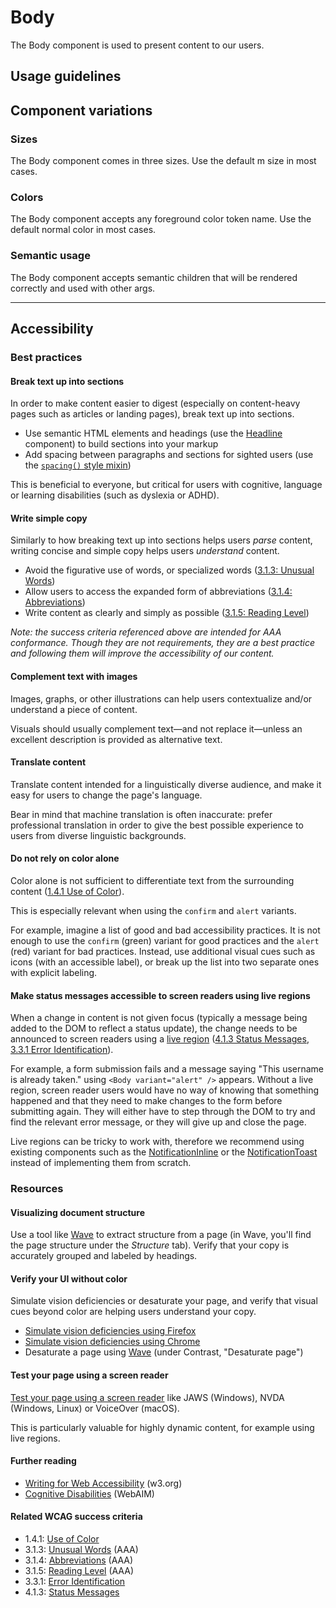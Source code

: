 
<Meta of={Stories} />

# Body

The Body component is used to present content to our users.

<Canvas withToolbar={true} of={Stories.Base} />
<Controls />

## Usage guidelines

## Component variations

### Sizes

The Body component comes in three sizes. Use the default m size in most cases.

<Canvas of={Stories.Sizes} />

### Colors

The Body component accepts any foreground color token name. Use the default normal color in most cases.

<Canvas of={Stories.Colors} />

### Semantic usage

The Body component accepts semantic children that will be rendered correctly and used with other args.

<Canvas of={Stories.Semantic} />

---

## Accessibility

### Best practices

#### Break text up into sections

In order to make content easier to digest (especially on content-heavy pages such as articles or landing pages), break text up into sections.

- Use semantic HTML elements and headings (use the [Headline](Typography/Headline) component) to build sections into your markup
- Add spacing between paragraphs and sections for sighted users (use the [`spacing()` style mixin](Features/Style-Mixins/Spacing))

This is beneficial to everyone, but critical for users with cognitive, language or learning disabilities (such as dyslexia or ADHD).

#### Write simple copy

Similarly to how breaking text up into sections helps users _parse_ content, writing concise and simple copy helps users _understand_ content.

- Avoid the figurative use of words, or specialized words ([3.1.3: Unusual Words](https://www.w3.org/WAI/WCAG21/Understanding/unusual-words))
- Allow users to access the expanded form of abbreviations ([3.1.4: Abbreviations](https://www.w3.org/WAI/WCAG21/Understanding/abbreviations))
- Write content as clearly and simply as possible ([3.1.5: Reading Level](https://www.w3.org/WAI/WCAG21/Understanding/reading-level))

_Note: the success criteria referenced above are intended for AAA conformance. Though they are not requirements, they are a best practice and following them will improve the accessibility of our content._

#### Complement text with images

Images, graphs, or other illustrations can help users contextualize and/or understand a piece of content.

Visuals should usually complement text—and not replace it—unless an excellent description is provided as alternative text.

#### Translate content

Translate content intended for a linguistically diverse audience, and make it easy for users to change the page's language.

Bear in mind that machine translation is often inaccurate: prefer professional translation in order to give the best possible experience to users from diverse linguistic backgrounds.

#### Do not rely on color alone

Color alone is not sufficient to differentiate text from the surrounding content ([1.4.1 Use of Color](https://www.w3.org/WAI/WCAG21/Understanding/use-of-color.html)).

This is especially relevant when using the `confirm` and `alert` variants.

For example, imagine a list of good and bad accessibility practices. It is not enough to use the `confirm` (green) variant for good practices and the `alert` (red) variant for bad practices. Instead, use additional visual cues such as icons (with an accessible label), or break up the list into two separate ones with explicit labeling.

#### Make status messages accessible to screen readers using live regions

When a change in content is not given focus (typically a message being added to the DOM to reflect a status update), the change needs to be announced to screen readers using a [live region](https://developer.mozilla.org/en-US/docs/Web/Accessibility/ARIA/ARIA_Live_Regions) ([4.1.3 Status Messages](https://www.w3.org/WAI/WCAG21/Understanding/status-messages.html), [3.3.1 Error Identification](https://www.w3.org/WAI/WCAG21/Understanding/error-identification)).

For example, a form submission fails and a message saying "This username is already taken." using `<Body variant="alert" />` appears. Without a live region, screen reader users would have no way of knowing that something happened and that they need to make changes to the form before submitting again. They will either have to step through the DOM to try and find the relevant error message, or they will give up and close the page.

Live regions can be tricky to work with, therefore we recommend using existing components such as the [NotificationInline](Notifications/NotificationInline) or the [NotificationToast](Notifications/NotificationToast) instead of implementing them from scratch.

### Resources

#### Visualizing document structure

Use a tool like [Wave](https://wave.webaim.org/) to extract structure from a page (in Wave, you'll find the page structure under the _Structure_ tab). Verify that your copy is accurately grouped and labeled by headings.

#### Verify your UI without color

Simulate vision deficiencies or desaturate your page, and verify that visual cues beyond color are helping users understand your copy.

- [Simulate vision deficiencies using Firefox](https://developer.mozilla.org/en-US/docs/Tools/Accessibility_inspector/Simulation)
- [Simulate vision deficiencies using Chrome](https://developer.chrome.com/blog/new-in-devtools-83/#vision-deficiencies)
- Desaturate a page using [Wave](https://wave.webaim.org/) (under Contrast, "Desaturate page")

#### Test your page using a screen reader

[Test your page using a screen reader](https://webaim.org/articles/screenreader_testing/) like JAWS (Windows), NVDA (Windows, Linux) or VoiceOver (macOS).

This is particularly valuable for highly dynamic content, for example using live regions.

#### Further reading

- [Writing for Web Accessibility](https://www.w3.org/WAI/tips/writing/) (w3.org)
- [Cognitive Disabilities](https://webaim.org/articles/cognitive/) (WebAIM)

#### Related WCAG success criteria

- 1.4.1: [Use of Color](https://www.w3.org/WAI/WCAG21/Understanding/use-of-color.html)
- 3.1.3: [Unusual Words](https://www.w3.org/WAI/WCAG21/Understanding/unusual-words) (AAA)
- 3.1.4: [Abbreviations](https://www.w3.org/WAI/WCAG21/Understanding/abbreviations) (AAA)
- 3.1.5: [Reading Level](https://www.w3.org/WAI/WCAG21/Understanding/reading-level) (AAA)
- 3.3.1: [Error Identification](https://www.w3.org/WAI/WCAG21/Understanding/error-identification)
- 4.1.3: [Status Messages](https://www.w3.org/WAI/WCAG21/Understanding/status-messages.html)
